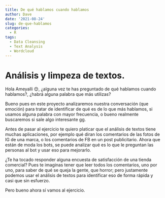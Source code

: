 ```yaml
---
title: De qué hablamos cuando hablamos
author: Dave
date: '2021-08-24'
slug: de-que-hablamos
categories:
  - R
tags:
  - Data Cleansing
  - Text Analysis
  - Wordcloud
---
```


# Análisis y limpeza de textos.

Hola Ameyalli 😊, ¿alguna vez te has preguntado de qué hablamos cuando hablamos?, ¿habrá alguna palabra que más utilizas?

Bueno pues en este proyecto analizaremos nuestra conversación (que emoción) para tratar de identificar de qué es de lo que más hablamos, si usamos alguna palabra con mayor frecuencia, o bueno realmente buscaremos si sale algo interesante gg.

Antes de pasar al ejercicio te quiero platicar que el análisis de textos tiene muchas aplicaciones, por ejemplo qué diran los comentarios de las fotos de IG de una marca, o los comentarios de FB en un post publicitario. Ahora que están de moda los bots, se puede analizar qué es lo que le preguntan las personas al bot y usar eso para mejorarlo.

¿Te ha tocado responder alguna encuesta de satisfacción de una tienda comercial? Pues te imaginas tener que leer todos los comentarios, uno por uno, para saber de qué se queja la gente, que horror; pero justamente podemos usar el análisis de textos para identificar eso de forma rápida y casi que sin esfuerzo.

Pero bueno ahora sí vamos al ejercicio.